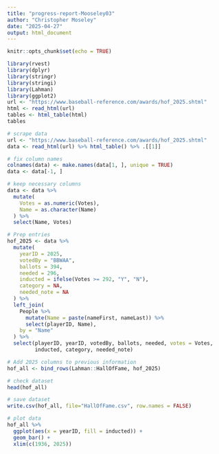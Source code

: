 ```yaml
---
title: "progress-report-Mooseley03"
author: "Christopher Moseley"
date: "2025-04-27"
output: html_document
---
```


```r
knitr::opts_chunk$set(echo = TRUE)
```

```r
library(rvest)
library(dplyr)
library(stringr)
library(stringi)
library(Lahman)
library(ggplot2)
url <- "https://www.baseball-reference.com/awards/hof_2025.shtml"
html <- read_html(url)
tables <- html_table(html)
tables
```

```r
# scrape data
url <- "https://www.baseball-reference.com/awards/hof_2025.shtml"
data <- read_html(url) %>% html_table() %>% .[[1]]

# fix column names
colnames(data) <- make.names(data[1, ], unique = TRUE)
data <- data[-1, ]

# keep necessary columns
data <- data %>%
  mutate(
    Votes = as.numeric(Votes),
    Name = as.character(Name)
  ) %>%
  select(Name, Votes)

# Prep entries
hof_2025 <- data %>%
  mutate(
    yearID = 2025,
    votedBy = "BBWAA",
    ballots = 394,
    needed = 296,
    inducted = ifelse(Votes >= 292, "Y", "N"),
    category = NA,
    needed_note = NA
  ) %>%
  left_join(
    People %>%
      mutate(Name = paste(nameFirst, nameLast)) %>%
      select(playerID, Name),
    by = "Name"
  ) %>%
  select(playerID, yearID, votedBy, ballots, needed, votes = Votes,
         inducted, category, needed_note)

# Add 2025 columns to previous information
hof_all <- bind_rows(Lahman::HallOfFame, hof_2025)

# check dataset
head(hof_all)

# save dataset
write.csv(hof_all, file="HallOfFame.csv", row.names = FALSE)
```

```r
# plot data
hof_all %>%
  ggplot(aes(x = yearID, fill = inducted)) +
  geom_bar() +
  xlim(c(1936, 2025))
```
